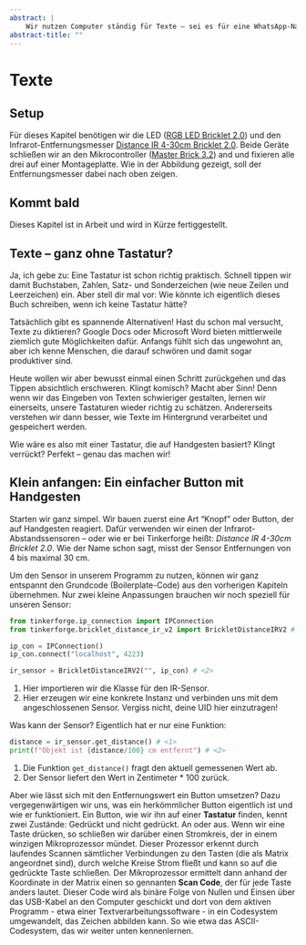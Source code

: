 ```yaml
---
abstract: |
    Wir nutzen Computer ständig für Texte – sei es für eine WhatsApp-Nachnachricht, eine E-Mail, die Einladung zur Hochzeitsfeier oder vielleicht sogar für deine Bachelorarbeit. Ständig tippen wir etwas in unser Smartphone, Tablet oder den Computer ein. Aber hast du dich schon einmal gefragt, wie das eigentlich genau funktioniert? Um das zu verstehen, wollen wir einen kleinen Umweg gehen.
abstract-title: ""
---
```

# Texte

## Setup {.unnumbered}

Für dieses Kapitel benötigen wir die LED ([RGB LED Bricklet 2.0](https://www.tinkerforge.com/de/shop/rgb-led-v2-bricklet.html)) und den Infrarot-Entfernungsmesser [Distance IR 4-30cm Bricklet 2.0](https://www.tinkerforge.com/de/shop/distance-ir-4-30cm-v2-bricklet.html). Beide Geräte schließen wir an den Mikrocontroller ([Master Brick 3.2](https://www.tinkerforge.com/de/shop/master-brick.html)) and und fixieren alle drei auf einer Montageplatte. Wie in der Abbildung gezeigt, soll der Entfernungsmesser dabei nach oben zeigen.

::: callout-note
## Kommt bald

Dieses Kapitel ist in Arbeit und wird in Kürze fertiggestellt.
:::



## Texte – ganz ohne Tastatur?

Ja, ich gebe zu: Eine Tastatur ist schon richtig praktisch. Schnell tippen wir damit Buchstaben, Zahlen, Satz- und Sonderzeichen (wie neue Zeilen und Leerzeichen) ein. Aber stell dir mal vor: Wie könnte ich eigentlich dieses Buch schreiben, wenn ich keine Tastatur hätte?

Tatsächlich gibt es spannende Alternativen! Hast du schon mal versucht, Texte zu diktieren? Google Docs oder Microsoft Word bieten mittlerweile ziemlich gute Möglichkeiten dafür. Anfangs fühlt sich das ungewohnt an, aber ich kenne Menschen, die darauf schwören und damit sogar produktiver sind.

Heute wollen wir aber bewusst einmal einen Schritt zurückgehen und das Tippen absichtlich erschweren. Klingt komisch? Macht aber Sinn! Denn wenn wir das Eingeben von Texten schwieriger gestalten, lernen wir einerseits, unsere Tastaturen wieder richtig zu schätzen. Andererseits verstehen wir dann besser, wie Texte im Hintergrund verarbeitet und gespeichert werden.

Wie wäre es also mit einer Tastatur, die auf Handgesten basiert? Klingt verrückt? Perfekt – genau das machen wir!

## Klein anfangen: Ein einfacher Button mit Handgesten

Starten wir ganz simpel. Wir bauen zuerst eine Art "Knopf" oder Button, der auf Handgesten reagiert. Dafür verwenden wir einen der Infrarot-Abstandssensoren – oder wie er bei Tinkerforge heißt: *Distance IR 4-30cm Bricklet 2.0*. Wie der Name schon sagt, misst der Sensor Entfernungen von 4 bis maximal 30 cm.

Um den Sensor in unserem Programm zu nutzen, können wir ganz entspannt den Grundcode (Boilerplate-Code) aus den vorherigen Kapiteln übernehmen. Nur zwei kleine Anpassungen brauchen wir noch speziell für unseren Sensor:

```python
from tinkerforge.ip_connection import IPConnection
from tinkerforge.bricklet_distance_ir_v2 import BrickletDistanceIRV2 # <1>

ip_con = IPConnection()
ip_con.connect("localhost", 4223)

ir_sensor = BrickletDistanceIRV2("", ip_con) # <2>
```
1. Hier importieren wir die Klasse für den IR-Sensor.
2. Hier erzeugen wir eine konkrete Instanz und verbinden uns mit dem angeschlossenen Sensor. Vergiss nicht, deine UID hier einzutragen!

Was kann der Sensor? Eigentlich hat er nur eine Funktion:

```python
distance = ir_sensor.get_distance() # <1>
print(f"Objekt ist {distance/100} cm entfernt") # <2>
```
1. Die Funktion `get_distance()` fragt den aktuell gemessenen Wert ab.
2. Der Sensor liefert den Wert in Zentimeter * 100 zurück.

Aber wie lässt sich mit den Entfernungswert ein Button umsetzen? Dazu vergegenwärtigen wir uns, was ein herkömmlicher Button eigentlich ist und wie er funktioniert. Ein Button, wie wir ihn auf einer **Tastatur**\index{Tastatur} finden, kennt zwei Zustände: Gedrückt und nicht gedrückt. An oder aus. Wenn wir eine Taste drücken, so schließen wir darüber einen Stromkreis, der in einem winzigen Mikroprozessor mündet. Dieser Prozessor erkennt durch laufendes Scannen sämtlicher Verbindungen zu den Tasten (die als Matrix angeordnet sind), durch welche Kreise Strom fließt und kann so auf die gedrückte Taste schließen. Der Mikroprozessor ermittelt dann anhand der Koordinate in der Matrix einen so gennanten **Scan Code**\index{Scan Code}, der für jede Taste anders lautet. Dieser Code wird als binäre Folge von Nullen und Einsen über das USB-Kabel an den Computer geschickt und dort von dem aktiven Programm - etwa einer Textverarbeitungssoftware - in ein Codesystem umgewandelt, das Zeichen abbilden kann. So wie etwa das ASCII-Codesystem, das wir weiter unten kennenlernen.